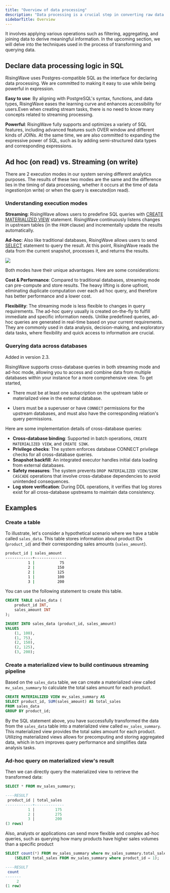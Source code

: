 ```yaml
---
title: "Overview of data processing"
description: "Data processing is a crucial step in converting raw data into valuable insights."
sidebarTitle: Overview
---
```


It involves applying various operations such as filtering, aggregating, and joining data to derive meaningful information. In the upcoming section, we will delve into the techniques used in the process of transforming and querying data.

## Declare data processing logic in SQL

RisingWave uses Postgres-compatible SQL as the interface for declaring data processing. We are committed to making it easy to use while being powerful in expression.

**Easy to use**: By aligning with PostgreSQL's syntax, functions, and data types, RisingWave eases the learning curve and enhances accessibility for users.Even when creating stream tasks, there is no need to know many concepts related to streaming processing.

**Powerful**: RisingWave fully supports and optimizes a variety of SQL features, including advanced features such OVER window and different kinds of JOINs. At the same time, we are also committed to expanding the expressive power of SQL, such as by adding semi-structured data types and corresponding expressions.

## Ad hoc (on read) vs. Streaming (on write)

There are 2 execution modes in our system serving different analytics purposes. The results of these two modes are the same and the difference lies in the timing of data processing, whether it occurs at the time of data ingestion(on write) or when the query is executed(on read).

### Understanding execution modes

**Streaming**: RisingWave allows users to predefine SQL queries with [CREATE MATERIALIZED VIEW](/sql/commands/sql-create-mv) statement. RisingWave continuously listens changes in upstream tables (in the `FROM` clause) and incrementally update the results automatically.

**Ad-hoc**: Also like traditional databases, RisingWave allows users to send [SELECT](/sql/commands/sql-select) statement to query the result. At this point, RisingWave reads the data from the current snapshot, processes it, and returns the results.
<Frame>
    <img src="/images/stream_processing_vs_batch_processing.png"/>
</Frame>

Both modes have their unique advantages. Here are some considerations:

**Cost & Performance**: Compared to traditional databases, streaming mode can pre-compute and store results. The heavy lifting is done upfront, eliminating duplicate computation over each ad hoc query, and therefore has better performance and a lower cost.

**Flexibility**: The streaming mode is less flexible to changes in query requirements. The ad-hoc query usually is created on-the-fly to fulfill immediate and specific information needs. Unlike predefined queries, ad-hoc queries are generated in real-time based on your current requirements. They are commonly used in data analysis, decision-making, and exploratory data tasks, where flexibility and quick access to information are crucial.

### Querying data across databases

<Note>
Added in version 2.3.
</Note>

RisingWave supports cross-database queries in both streaming mode and ad-hoc mode, allowing you to access and combine data from multiple databases within your instance for a more comprehensive view. To get started, 

- There must be at least one subscription on the upstream table or materialized view in the external database.

- Users must be a superuser or have `CONNECT` permissions for the upstream databases, and must also have the corresponding relation's query permissions.

Here are some implementation details of cross-database queries:

- **Cross-database binding**: Supported in batch operations, `CREATE MATERIALIZED VIEW`, and `CREATE SINK`.
- **Privilege checks**: The system enforces database CONNECT privilege checks for all cross-database queries.
- **Snapshot backfill**: An integrated executor handles initial data loading from external databases.
- **Safety measures**: The system prevents `DROP MATERIALIZED VIEW/SINK CASCADE` operations that involve cross-database dependencies to avoid unintended consequences.
- **Log store verification**: During DDL operations, it verifies that log stores exist for all cross-database upstreams to maintain data consistency.


## Examples

### Create a table
To illustrate, let's consider a hypothetical scenario where we have a table called `sales_data`. This table stores information about product IDs (`product_id`) and their corresponding sales amounts (`sales_amount`).

```bash table of sales_data
product_id | sales_amount
------------+--------------
          1 |           75
          2 |          150
          2 |          125
          1 |          100
          3 |          200
```

You can use the following statement to create this table.

```sql
CREATE TABLE sales_data (
    product_id INT,
    sales_amount INT
);

INSERT INTO sales_data (product_id, sales_amount)
VALUES
    (1, 100),
    (1, 75),
    (2, 150),
    (2, 125),
    (3, 200);
```

### Create a materialized view to build continuous streaming pipeline

Based on the `sales_data` table, we can create a materialized view called `mv_sales_summary` to calculate the total sales amount for each product.

```sql
CREATE MATERIALIZED VIEW mv_sales_summary AS
SELECT product_id, SUM(sales_amount) AS total_sales
FROM sales_data
GROUP BY product_id;
```

By the SQL statement above, you have successfully transformed the data from the `sales_data` table into a materialized view called `mv_sales_summary`. This materialized view provides the total sales amount for each product. Utilizing materialized views allows for precomputing and storing aggregated data, which in turn improves query performance and simplifies data analysis tasks.

### Ad-hoc query on materialized view's result

Then we can directly query the materialized view to retrieve the transformed data:

```sql
SELECT * FROM mv_sales_summary;

----RESULT
 product_id | total_sales
------------+-------------
          1 |         175
          2 |         275
          3 |         200
(3 rows)
```

Also, analysts or applications can send more flexible and complex ad-hoc queries, such as querying how many products have higher sales volumes than a specific product

```sql
SELECT count(*) FROM mv_sales_summary where mv_sales_summary.total_sales >
    (SELECT total_sales FROM mv_sales_summary where product_id = 1);

----RESULT
 count
-------
     2
(1 row)
```

